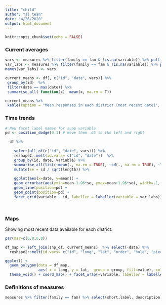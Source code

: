 ```yaml
---
title: "child"
author: "sl team"
date: "4/26/2020"
output: html_document
---
```


```r
knitr::opts_chunk$set(echo = FALSE)

```


### Current averages

```r
vars <- measures %>% filter(family == fam & !is.na(variable)) %>% pull(variable)
var_labs <- measures %>% filter(family == fam & !is.na(variable)) %>% pull(short.label)
names(var_labs) <- vars

current_means <- df[, c("id", "date", vars)] %>%
 group_by(id)  %>%
 filter(date == max(date)) %>%
 summarise_all( function(x)  mean(x, na.rm = T)) 

current_means %>% 
 kable(caption = "Mean responses in each district (most recent date)", col.names = c("District", "Date", var_labs), digits = 2)

```

### Time trends

```r
# New facet label names for supp variable
pd <- position_dodge(0.1) # move them .05 to the left and right

  df %>% 
    
    select(all_of(c("id", "date", vars))) %>%
    reshape2::melt(id.vars= c("id", "date"))  %>% 
    group_by(id, date, variable) %>%
    summarise_all(list(~mean(., na.rm = TRUE), ~sd(., na.rm = TRUE), ~length(.))) %>%
    mutate(se = sd / sqrt(length)) %>%
    
    ggplot(aes(x=date, y=mean)) + 
    geom_errorbar(aes(ymin=mean-1.96*se, ymax=mean+1.96*se), width=.1, position=pd) +
    geom_line(position=pd) +
    geom_point(position=pd) +
    facet_grid(variable ~ id, labeller = labeller(variable = var_labs)) 

 

```

### Maps

Showing most recent data available for each district.

```r

par(mar=c(0,0,0,0))

df_map <- left_join(shp_df, current_means)  %>% select(-date) %>%
  reshape2::melt(id.vars= c("id", "long", "lat", "order", "hole", "piece", "group"))

ggplot() +
  geom_polygon(data = df_map, 
               aes( x = long, y = lat,  group = group, fill=value), color="white") +
  theme_void() + coord_map() + facet_wrap(~variable, labeller = labeller(variable = var_labs))


```


### Definitions of measures

```r

measures %>% filter(family == fam) %>% select(short.label, description) %>% kable(caption = "Data definitions", col.names = c("Measure", "Definition"))


```